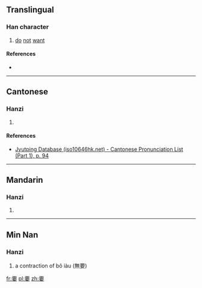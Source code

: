 ==Translingual==

===Han character===
{{Han char|rn=38|rad=女|as=10|sn=13|four=|canj=一火一田女 (MFMWV)|ids=⿱[[不]][[要]]}}

# [[do]] [[not]] [[want]]

====References====
* {{Han ref|kx=0269.181|hdz=21071.130|uh=5AD1|ud=23249}}

----

==Cantonese==

===Hanzi===
{{yue-hanzi|jyut=[[biu3]]|y=biu3}}

# {{defn|lang=yue|sort=女10}}

====References====
* [http://www.iso10646hk.net/jp/document/download.jsp Jyutping Database (iso10646hk.net) - Cantonese Pronunciation List (Part 1), p. 94]

----

==Mandarin==

===Hanzi===
{{cmn-hanzi|pin=[[báo]] ([[bao2]])|wg=pao<sup>2</sup>}}

# {{defn|lang=cmn|sort=女10}}

----

==Min Nan==

===Hanzi===
{{nan-hanzi|poj=biàu}}

# a contraction of bô iàu (無要)

[[fr:嫑]]
[[pl:嫑]]
[[zh:嫑]]